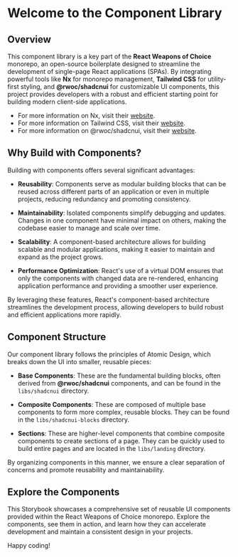 
<Meta title="Introduction" />

# Welcome to the Component Library

## Overview

This component library is a key part of the **React Weapons of Choice** monorepo, an open-source boilerplate designed to streamline the development of single-page React applications (SPAs). By integrating powerful tools like **Nx** for monorepo management, **Tailwind CSS** for utility-first styling, and **@rwoc/shadcnui** for customizable UI components, this project provides developers with a robust and efficient starting point for building modern client-side applications.

- For more information on Nx, visit their [website](https://nx.dev/).
- For more information on Tailwind CSS, visit their [website](https://tailwindcss.com/).
- For more information on @rwoc/shadcnui, visit their [website](https://ui.shadcn.com/).

## Why Build with Components?

Building with components offers several significant advantages:

- **Reusability**: Components serve as modular building blocks that can be reused across different parts of an application or even in multiple projects, reducing redundancy and promoting consistency.

- **Maintainability**: Isolated components simplify debugging and updates. Changes in one component have minimal impact on others, making the codebase easier to manage and scale over time.

- **Scalability**: A component-based architecture allows for building scalable and modular applications, making it easier to maintain and expand as the project grows.

- **Performance Optimization**: React's use of a virtual DOM ensures that only the components with changed data are re-rendered, enhancing application performance and providing a smoother user experience.

By leveraging these features, React's component-based architecture streamlines the development process, allowing developers to build robust and efficient applications more rapidly.

## Component Structure

Our component library follows the principles of Atomic Design, which breaks down the UI into smaller, reusable pieces:

- **Base Components**: These are the fundamental building blocks, often derived from **@rwoc/shadcnui** components, and can be found in the `libs/shadcnui` directory.

- **Composite Components**: These are composed of multiple base components to form more complex, reusable blocks. They can be found in the `libs/shadcnui-blocks` directory.

- **Sections**: These are higher-level components that combine composite components to create sections of a page. They can be quickly used to build entire pages and are located in the `libs/landing` directory.

By organizing components in this manner, we ensure a clear separation of concerns and promote reusability and maintainability.

## Explore the Components

This Storybook showcases a comprehensive set of reusable UI components provided within the React Weapons of Choice monorepo. Explore the components, see them in action, and learn how they can accelerate development and maintain a consistent design in your projects.

Happy coding!


